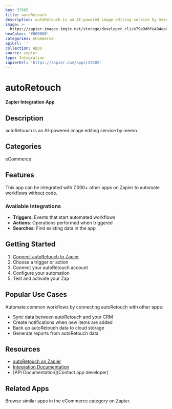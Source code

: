 ```yaml
---
key: 37605
title: autoRetouch
description: autoRetouch is an AI-powered image editing service by meero
image: >-
  https://zapier-images.imgix.net/storage/developer_cli/e79a9d6fe494ea0fe976294168e10007.png?auto=format%2Ccompress&ixlib=python-3.0.0&q=50
hexColor: '#000000'
categories: eCommerce
apiUrl: ''
collection: Apps
source: zapier
type: Integration
zapierUrl: 'https://zapier.com/apps/37605'
---
```

# autoRetouch

**Zapier Integration App**

## Description

autoRetouch is an AI-powered image editing service by meero

## Categories

eCommerce

## Features

This app can be integrated with 7,000+ other apps on Zapier to automate workflows without code.

### Available Integrations

- **Triggers**: Events that start automated workflows
- **Actions**: Operations performed when triggered
- **Searches**: Find existing data in the app

## Getting Started

1. [Connect autoRetouch to Zapier](https://zapier.com/apps/37605)
2. Choose a trigger or action
3. Connect your autoRetouch account
4. Configure your automation
5. Test and activate your Zap

## Popular Use Cases

Automate common workflows by connecting autoRetouch with other apps:

- Sync data between autoRetouch and your CRM
- Create notifications when new items are added
- Back up autoRetouch data to cloud storage
- Generate reports from autoRetouch data

## Resources

- [autoRetouch on Zapier](https://zapier.com/apps/37605)
- [Integration Documentation](https://zapier.com/apps/37605/integrations)
- [API Documentation](Contact app developer)

## Related Apps

Browse similar apps in the eCommerce category on Zapier.
